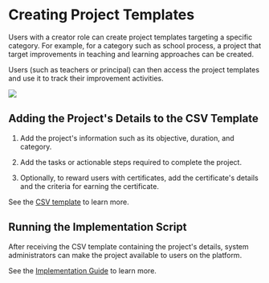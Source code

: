 
# Creating Project Templates

Users with a creator role can create project templates targeting a specific category. For example, for a category such as school process, a project that target improvements in teaching and learning approaches can be created. 

Users (such as teachers or principal) can then access the project templates and use it to track their improvement activities.

![](media/projectcreationflow.png)

## Adding the Project's Details to the CSV Template

1. Add the project's information such as its objective, duration, and category.

2. Add the tasks or actionable steps required to complete the project.

3. Optionally, to reward users with certificates, add the certificate's details and the criteria for earning the certificate.

See the [CSV template](https://docs.google.com/spreadsheets/d/1Y5j6tn_Pgo5ZhcHshsLkCRQDGkgZ7GBmPnhfGELQ_EY/edit?gid=651988305#gid=651988305) to learn more.

## Running the Implementation Script

After receiving the CSV template containing the project's details, system administrators can make the project available to users on the platform.

See the [Implementation Guide](https://github.com/ELEVATE-Project/project-service/tree/main/Project-Service-implementation-Script) to learn more.

